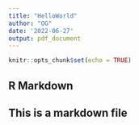 ```yaml
---
title: "HelloWorld"
author: "OG"
date: '2022-06-27'
output: pdf_document
---
```


```r
knitr::opts_chunk$set(echo = TRUE)
```

## R Markdown

## This is a markdown file


